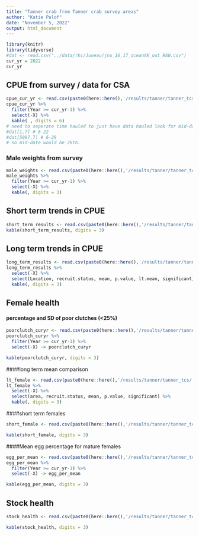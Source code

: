 ```yaml
---
title: "Tanner crab from Tanner crab survey areas"
author: "Katie Palof"
date: "November 5, 2022"
output: html_document
---
```


```r
library(knitr)
library(tidyverse)
#dat <- read.csv("../data/rkc/Juneau/jnu_16_17_oceanAK_out_RAW.csv")
cur_yr = 2022
cur_yr
```

## CPUE from survey / data for CSA
```r
cpue_cur_yr <- read.csv(paste0(here::here(),'/results/tanner/tanner_tcs/', cur_yr, '/', cur_yr,'CPUE_all.csv'))
cpue_cur_yr %>% 
  filter(Year >= cur_yr-1) %>%
  select(-X) %>% 
  kable( , digits = 6)
# need to seperate time hauled to just have data hauled look for mid-date 
#dat[1,7] # 6-22
#dat[5097,7] # 6-29
# so mid-date would be 26th.
```

### Male weights from survey 
```r
male_weights <- read.csv(paste0(here::here(),'/results/tanner/tanner_tcs/', cur_yr,'/TCS_weights.csv'))
male_weights %>% 
  filter(Year >= cur_yr-1) %>%
  select(-X) %>% 
  kable(, digits = 3)
```

## Short term trends in CPUE
```r
short_term_results <- read.csv(paste0(here::here(),'/results/tanner/tanner_tcs/', cur_yr,'/shortterm.csv'))
kable(short_term_results, digits = 3)
```


## Long term trends in CPUE
```r
long_term_results <- read.csv(paste0(here::here(),'/results/tanner/tanner_tcs/', cur_yr,'/long_term.csv'))
long_term_results %>% 
  select(-X) %>% 
  select(Location, recruit.status, mean, p.value, lt.mean, significant) %>% 
  kable(, digits = 3)
```

## Female health
#### percentage and SD of poor clutches (<25%)
```r
poorclutch_curyr <- read.csv(paste0(here::here(),'/results/tanner/tanner_tcs/', cur_yr,'/TCS_percent_low_clutch.csv'))
poorclutch_curyr %>% 
  filter(Year >= cur_yr-1) %>% 
  select(-X) -> poorclutch_curyr

kable(poorclutch_curyr, digits = 3)
```


####long term mean comparison
```r
lt_female <- read.csv(paste0(here::here(),'/results/tanner/tanner_tcs/', cur_yr,'/Female_long_term.csv'))
lt_female %>% 
  select(-X) %>% 
  select(area, recruit.status, mean, p.value, significant) %>% 
  kable(, digits = 3)
```

####short term females
```r
short_female <- read.csv(paste0(here::here(),'/results/tanner/tanner_tcs/', cur_yr,'/female_shortterm.csv'))

kable(short_female, digits = 3)
```


####Mean egg percentage for mature females
```r
egg_per_mean <- read.csv(paste0(here::here(),'/results/tanner/tanner_tcs/', cur_yr,'/TCS_percent_clutch.csv'))
egg_per_mean %>% 
  filter(Year >= cur_yr-1) %>% 
  select(-X) -> egg_per_mean

kable(egg_per_mean, digits = 3)
```


## Stock health
```r
stock_health <- read.csv(paste0(here::here(),'/results/tanner/tanner_tcs/', cur_yr,'/stock_health.csv'))

kable(stock_health, digits = 3)
```




